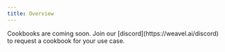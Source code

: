 ```yaml
---
title: Overview
---
```


<Note>
    Cookbooks are coming soon.
</Note>
<Info>
    Join our [discord](https://weavel.ai/discord) to request a cookbook for your use case.
</Info>
